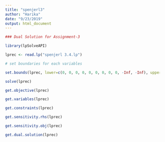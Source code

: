 ---
title: "spenjerl3"
author: "Harika"
date: "9/23/2019"
output: html_document
---
```{r}
### Dual Solution for Assignment-3

library(lpSolveAPI)

lprec <- read.lp("spenjerl 3.4.lp")

# set boundaries for each variables

set.bounds(lprec, lower=c(0, 0, 0, 0, 0, 0, 0, 0, 0, -Inf, -Inf), upper = c(Inf, Inf, Inf, Inf, Inf, Inf, Inf, Inf, Inf, Inf, Inf), columns = (1:11))   # for security model.

solve(lprec)

get.objective(lprec)

get.variables(lprec)

get.constraints(lprec)

get.sensitivity.rhs(lprec)

get.sensitivity.obj(lprec)

get.dual.solution(lprec)

```

